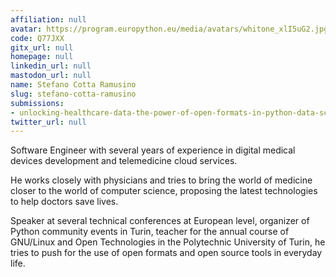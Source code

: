 ```yaml
---
affiliation: null
avatar: https://program.europython.eu/media/avatars/whitone_xlI5uG2.jpg
code: Q77JXX
gitx_url: null
homepage: null
linkedin_url: null
mastodon_url: null
name: Stefano Cotta Ramusino
slug: stefano-cotta-ramusino
submissions:
- unlocking-healthcare-data-the-power-of-open-formats-in-python-data-science
twitter_url: null
---
```


Software Engineer with several years of experience in digital medical devices development and telemedicine cloud services.

He works closely with physicians and tries to bring the world of medicine closer to the world of computer science, proposing the latest technologies to help doctors save lives.

Speaker at several technical conferences at European level, organizer of Python community events in Turin, teacher for the annual course of GNU/Linux and Open Technologies in the Polytechnic University of Turin, he tries to push for the use of open formats and open source tools in everyday life.